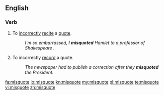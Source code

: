 ==English==
===Verb===
{{en-verb|misquotes|misquoting|misquoted|misquoted}}

#To [[incorrectly]] [[recite]] a [[quote]].
#:''I'm so embarrassed, I '''misquoted''' Hamlet to a professor of Shakespeare .''
#To incorrectly [[record]] a quote.
#:''The newspaper had to publish a correction after they '''misquoted''' the President.''

[[fa:misquote]]
[[io:misquote]]
[[kn:misquote]]
[[my:misquote]]
[[pl:misquote]]
[[te:misquote]]
[[vi:misquote]]
[[zh:misquote]]